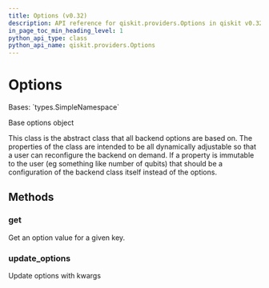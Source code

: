 ```yaml
---
title: Options (v0.32)
description: API reference for qiskit.providers.Options in qiskit v0.32
in_page_toc_min_heading_level: 1
python_api_type: class
python_api_name: qiskit.providers.Options
---
```


# Options

<Class id="qiskit.providers.Options" isDedicatedPage={true} github="https://github.com/qiskit/qiskit/tree/stable/0.18/qiskit/providers/options.py" signature="Options" modifiers="class">
  Bases: `types.SimpleNamespace`

  Base options object

  This class is the abstract class that all backend options are based on. The properties of the class are intended to be all dynamically adjustable so that a user can reconfigure the backend on demand. If a property is immutable to the user (eg something like number of qubits) that should be a configuration of the backend class itself instead of the options.

  ## Methods

  <span id="qiskit-providers-options-get" />

  ### get

  <Function id="qiskit.providers.Options.get" signature="Options.get(field, default=None)">
    Get an option value for a given key.
  </Function>

  <span id="qiskit-providers-options-update-options" />

  ### update\_options

  <Function id="qiskit.providers.Options.update_options" signature="Options.update_options(**fields)">
    Update options with kwargs
  </Function>
</Class>

